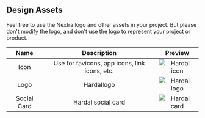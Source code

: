 ## Design Assets

Feel free to use the Nextra logo and other assets in your project. But please don't modify the logo, and don't use the logo to represent your project or product.

|    Name     |                  Description                  |           Preview            |
| :---------: | :-------------------------------------------: | :--------------------------: |
|    Icon     | Use for favicons, app icons, link icons, etc. | ![Hardal icon](/favicon.svg) |
|    Logo     |                  Hardallogo                   |  ![Hardal logo](/logo.svg)   |
| Social Card |              Hardal social card               |   ![Hardal card](/og.jpeg)   |
